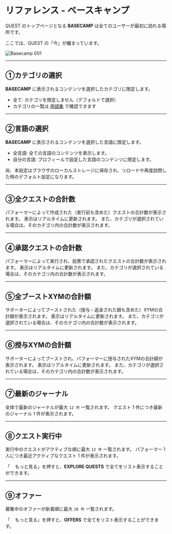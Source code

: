 # リファレンス - ベースキャンプ

QUEST のトップページとなる **BASECAMP** は全てのユーザーが最初に訪れる場所です。

ここでは、QUEST の「今」が纏まっています。

![Basecamp 001](/user-manual/ja/reference/basecamp-001.png)

---

## ①カテゴリの選択

**BASECAMP** に表示されるコンテンツを選択したカテゴリに限定します。

- 全て: カテゴリを限定しません（デフォルトで選択）
- カテゴリの一覧は [用語集](/docs/supplement/glossary#category) で確認できます

---

## ②言語の選択

**BASECAMP** に表示されるコンテンツを選択した言語に限定します。

- 全言語: 全ての言語のコンテンツを表示します。
- 自分の言語: プロフィールで設定した言語のコンテンツに限定します。

尚、本設定はブラウザのローカルストレージに保存され、リロードや再度訪問した時のデフォルト設定になります。

---

## ③全クエストの合計数

パフォーマーによって作成された（実行前も含めた）クエストの合計数が表示されます。
表示はリアルタイムに更新されます。
また、カテゴリが選択されている場合は、そのカテゴリ内の合計数が表示されます。

---

## ④承認クエストの合計数

パフォーマーによって実行され、投票で承認されたクエストの合計数が表示されます。
表示はリアルタイムに更新されます。
また、カテゴリが選択されている場合は、そのカテゴリ内の合計数が表示されます。

---

## ⑤全ブーストXYMの合計額

サポーターによってブーストされた（授与・返金された額も含めた）XYMの合計額が表示されます。
表示はリアルタイムに更新されます。
また、カテゴリが選択されている場合は、そのカテゴリ内の合計数が表示されます。

---

## ⑥授与XYMの合計額

サポーターによってブーストされ、パフォーマーに授与されたXYMの合計額が表示されます。
表示はリアルタイムに更新されます。
また、カテゴリが選択されている場合は、そのカテゴリ内の合計数が表示されます。

---

## ⑦最新のジャーナル

全体で最新のジャーナルが最大 `12 件` 一覧されます。
クエスト 1 件につき最新のジャーナル 1 件が表示されます。

---

## ⑧クエスト実行中

実行中のクエストがアクティブな順に最大 `12 件` 一覧されます。
パフォーマー 1 人につき最近アクティブなクエスト 1 件が表示されます。

「<img src="/user-manual/search-solid.svg" className="inline" height="12" /> もっと見る」を押すと、**EXPLORE QUESTS** で全てをリスト表示することができます。

---

## ⑨オファー

募集中のオファーが新着順に最大 `10 件` 一覧されます。

「<img src="/user-manual/search-solid.svg" className="inline" height="12" /> もっと見る」を押すと、**OFFERS** で全てをリスト表示することができます。

